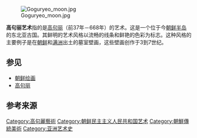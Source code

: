 {{Unreferenced|time=2020-07-14T15:11:57+00:00}}
[[Image:Goguryeo_moon.jpg|thumb]]

'''高句丽艺术'''指的是[[高句丽|高句丽]]（前37年－668年）的艺术。这是一个位于今[[朝鲜半岛|朝鲜半岛]]的东北亚古国。其鲜明的艺术风格以流畅的线条和鲜艳的色彩为标志。这种风格的主要例子是在[[朝鲜|朝鲜]]和[[满洲|满洲]]出土的墓室壁画，这些壁画创作于3到7世纪。

== 参见 ==
*[[朝鲜绘画|朝鲜绘画]]
*[[高句丽|高句丽]]

== 参考来源 ==
{{reflist}}

[[Category:高句麗藝術|Category:高句麗藝術]]
[[Category:朝鲜民主主义人民共和国艺术|Category:朝鲜民主主义人民共和国艺术]]
[[Category:朝鮮傳統美術|Category:朝鮮傳統美術]]
[[Category:亚洲艺术史|Category:亚洲艺术史]]
{{korea-stub}}